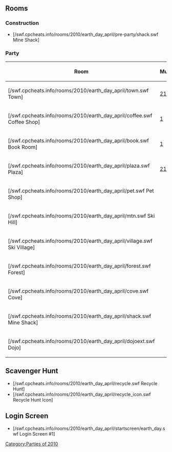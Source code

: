 

==Rooms==
===Construction===
*[/swf.cpcheats.info/rooms/2010/earth_day_april/pre-party/shack.swf Mine Shack]

===Party===
<center>
{|class="wikitable" border="1"
!Room!!Music
|-
|[/swf.cpcheats.info/rooms/2010/earth_day_april/town.swf Town]||[[Media:Music219.swf|219]]
|-
|[/swf.cpcheats.info/rooms/2010/earth_day_april/coffee.swf Coffee Shop]||[[Media:Music1.swf|1]]
|-
|[/swf.cpcheats.info/rooms/2010/earth_day_april/book.swf Book Room]||[[Media:Music1.swf|1]]
|-
|[/swf.cpcheats.info/rooms/2010/earth_day_april/plaza.swf Plaza]||[[Media:Music219.swf|219]]
|-
|[/swf.cpcheats.info/rooms/2010/earth_day_april/pet.swf Pet Shop]||{{n/a}}
|-
|[/swf.cpcheats.info/rooms/2010/earth_day_april/mtn.swf Ski Hill]||{{n/a}}
|-
|[/swf.cpcheats.info/rooms/2010/earth_day_april/village.swf Ski Village]||{{n/a}}
|-
|[/swf.cpcheats.info/rooms/2010/earth_day_april/forest.swf Forest]||{{n/a}}
|-
|[/swf.cpcheats.info/rooms/2010/earth_day_april/cove.swf Cove]||{{n/a}}
|-
|[/swf.cpcheats.info/rooms/2010/earth_day_april/shack.swf Mine Shack]||{{n/a}}
|-
|[/swf.cpcheats.info/rooms/2010/earth_day_april/dojoext.swf Dojo]||{{n/a}}
|}
</center>

==Scavenger Hunt==
*[/swf.cpcheats.info/rooms/2010/earth_day_april/recycle.swf Recycle Hunt]
*[/swf.cpcheats.info/rooms/2010/earth_day_april/recycle_icon.swf Recycle Hunt Icon]

==Login Screen==
*[/swf.cpcheats.info/rooms/2010/earth_day_april/startscreen/earth_day.swf Login Screen #1]
{{Parties}}

[[Category:Parties of 2010]]